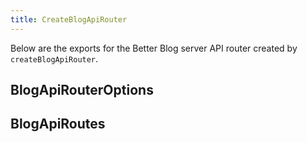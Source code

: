 ```yaml
---
title: CreateBlogApiRouter
---
```


Below are the exports for the Better Blog server API router created by `createBlogApiRouter`.

## BlogApiRouterOptions

<AutoTypeTable path="../src/lib/better-blog/server/api.ts" name="BlogApiRouterOptions" />

## BlogApiRoutes

<AutoTypeTable path="../src/lib/better-blog/server/api.ts" name="BlogApiRoutes" />


